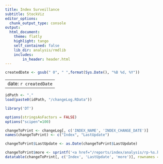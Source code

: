 ```yaml
---
title: Index Surveillance
subtitle: StockViz
editor_options:
  chunk_output_type: console
output: 
  html_document:
    theme: flatly
    highlight: tango
    self_contained: false
    lib_dir: analysis/rmdlib
    includes:
        in_header: header.html
---
```


```r

createdDate <- gsub(" 0", " ",format(Sys.Date(), "%B %d, %Y"))

```

---
date: `r createdDate`
---

```r
idPath <- "."
load(paste0(idPath, "/changeLog.RData"))

library('DT')

options(stringsAsFactors = FALSE)
options("scipen"=100)

```

```r

changeToPrint <- changeLog[, c('INDEX_NAME', 'INDEX_CHANGE_DATE')]
names(changeToPrint) <- c("Index", "LastUpdate")

changeToPrint$LastUpdate <- as.Date(changeToPrint$LastUpdate)

changeToPrint$more <- sprintf('<a href="/reports/index/analysis/rp-%s.html" target="_blank">>>></a>', changeLog$INAME)
datatable(changeToPrint[, c('Index', 'LastUpdate', 'more')], rownames = F, escape = c(rep(T, ncol(changeToPrint)-1), F), class = 'cell-border stripe', filter='none', options = list(dom = 't', pageLength = nrow(changeToPrint)))

```

